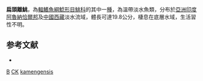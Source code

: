 {{Speciesbox
| taxon = Creteuchiloglanis kamengensis
| binomial_authority = [[Jayaram|Jayaram]], 1966
| status = DD
| status_system = IUCN3.1
| synonyms = *''Euchiloglanis kamengensis'',Jayaram, 1966
*''Pareuchiloglanis kamengensis'',Jayaram, 1966
}}
'''扁頭離鮡'''，為[[輻鰭魚綱|輻鰭魚綱]][[鯰形目|鯰形目]][[鮡科|鮡科]]的其中一[[種|種]]，為溫帶淡水魚類，分布於[[亞洲|亞洲]][[印度|印度]][[阿魯納恰爾邦|阿魯納恰爾邦]]及[[中國|中國]][[西藏|西藏]]淡水流域，體長可達19.8公分，棲息在底層水域，生活習性不明。

==参考文献==
*{{FishBase_species|genus=Creteuchiloglanis|species=kamengensis|year=2015|month=3}}

{{Taxonbar}}
[[Category:1966年描述的鱼类|B]]
[[Category:IUCN红色名录数据缺乏物种|CK]]
[[Category:離鮡屬|kamengensis]]